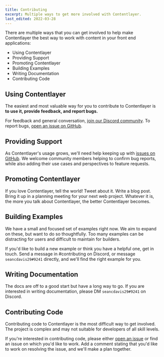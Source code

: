 ```yaml
---
title: Contributing
excerpt: Multiple ways to get more involved with Contentlayer.
last_edited: 2022-03-28
---
```


There are multiple ways that you can get involved to help make Contentlayer the best way to work with content in your front end applications:

- Using Contentlayer
- Providing Support
- Promoting Contentlayer
- Building Examples
- Writing Documentation
- Contributing Code

## Using Contentlayer

The easiest and most valuable way for you to contribute to Contentlayer is **to use it, provide feedback, and report bugs.**

For feedback and general conversation, [join our Discord community](https://discord.gg/rytFErsARm). To report bugs, [open an issue on GitHub](https://github.com/contentlayerdev/contentlayer/issues/new).

## Providing Support

As Contentlayer's usage grows, we'll need help keeping up with [issues on GitHub](https://github.com/contentlayerdev/contentlayer/issues). We welcome community members helping to confirm bug reports, while also adding their use cases and perspectives to feature requests.

## Promoting Contentlayer

If you love Contentlayer, tell the world! Tweet about it. Write a blog post. Bring it up in a planning meeting for your next web project. Whatever it is, the more you talk about Contentlayer, the better Contentlayer becomes.

## Building Examples

We have a small and focused set of examples right now. We aim to expand on these, but want to do so thoughtfully. Too many examples can be distracting for users and difficult to maintain for builders.

If you'd like to build a new example or think you have a helpful one, get in touch. Send a message in #contributing on Discord, or message `seancdavis29#9241` directly, and we'll find the right example for you.

## Writing Documentation

The docs are off to a good start but have a long way to go. If you are interested in writing documentation, please DM `seancdavis29#9241` on Discord.

## Contributing Code

<Callout>
  Contributing code to Contentlayer is the most difficult way to get involved. The project is complex and may not
  suitable for developers of all skill levels.
</Callout>

If you're interested in contributing code, please either [open an issue](https://github.com/contentlayerdev/contentlayer/issues/new) or find an issue on which you'd like to work. Add a comment stating that you'd like to work on resolving the issue, and we'll make a plan together.
